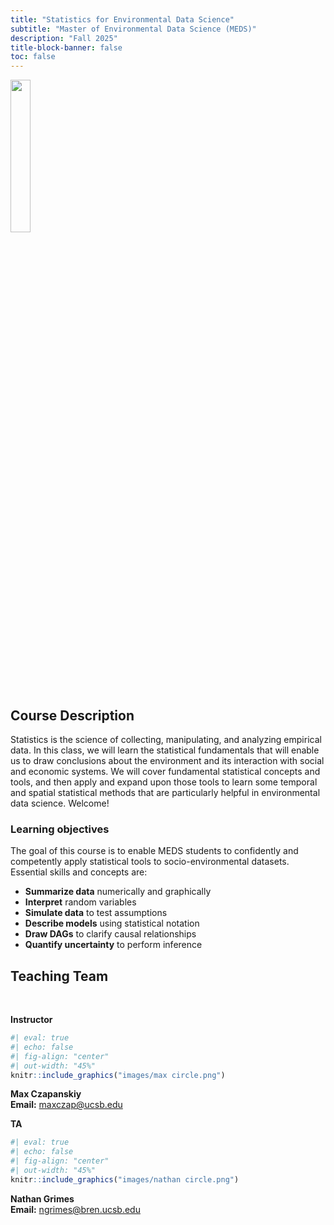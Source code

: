 ```yaml
---
title: "Statistics for Environmental Data Science"
subtitle: "Master of Environmental Data Science (MEDS)"
description: "Fall 2025"
title-block-banner: false
toc: false
---
```


::: {.center-text}
![](images/bren-meds-hex.png){width="25%"}
:::

## Course Description

Statistics is the science of collecting, manipulating, and analyzing empirical data. In this class, we will learn the statistical fundamentals that will enable us to draw conclusions about the environment and its interaction with social and economic systems. We will cover fundamental statistical concepts and tools, and then apply and expand upon those tools to learn some temporal and spatial statistical methods that are particularly helpful in environmental data science. Welcome!

### Learning objectives

The goal of this course is to enable MEDS students to confidently and competently apply statistical tools to socio-environmental datasets. Essential skills and concepts are:

* **Summarize data** numerically and graphically
* **Interpret** random variables
* **Simulate data** to test assumptions
* **Describe models** using statistical notation
* **Draw DAGs** to clarify causal relationships
* **Quantify uncertainty** to perform inference


## Teaching Team

<br>

<!-- Create responsive grid with two columns, which stack vertically when browser window is made smaller (or when viewed on a mobile device) -->

::: {.grid}

<!-- Left-hand column -->
::: {.g-col-12 .g-col-md-6}
::: {.center-text .body-text-l}
**Instructor**
:::
```r
#| eval: true 
#| echo: false
#| fig-align: "center"
#| out-width: "45%" 
knitr::include_graphics("images/max circle.png")
```
::: {.center-text}
[**Max Czapanskiy**]{.teal-text}  
**Email:** [maxczap@ucsb.edu](mailto::maxczap@ucsb.edu)   
:::
:::

<!-- Right-hand column -->
::: {.g-col-12 .g-col-md-6}
::: {.center-text .body-text-l}
**TA**
:::
```r
#| eval: true 
#| echo: false
#| fig-align: "center"
#| out-width: "45%" 
knitr::include_graphics("images/nathan circle.png")
```
::: {.center-text}
[**Nathan Grimes**]{.teal-text}  
**Email:** [ngrimes@bren.ucsb.edu](mailto::ngrimes@bren.ucsb.edu)   
:::
:::

:::
